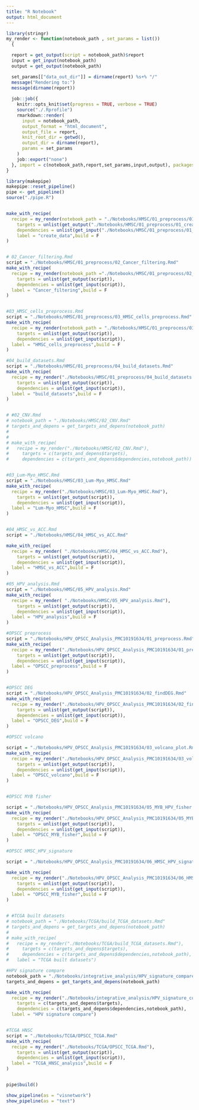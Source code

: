 ```yaml
---
title: "R Notebook"
output: html_document
---
```



```r
library(stringr)
my_render <- function(notebook_path , set_params = list()) 
  {

  report = get_output(script = notebook_path)$report
  input = get_input(notebook_path)
  output = get_output(notebook_path)

  set_params[["data_out_dir"]] = dirname(report) %s+% "/"
  message("Rendering to:")
  message(dirname(report))
  
  job::job({
    knitr::opts_knit$set(progress = TRUE, verbose = TRUE)
    source("./.Rprofile")
    rmarkdown::render(
      input = notebook_path,
      output_format = "html_document",
      output_file = report,
      knit_root_dir = getwd(),
      output_dir = dirname(report),
      params = set_params
    )
    job::export("none")
  }, import = c(notebook_path,report,set_params,input,output), packages = NULL,title = notebook_path)
}
```




```r
library(makepipe)
makepipe::reset_pipeline()
pipe <- get_pipeline()
source("./pipe.R")


make_with_recipe(
  recipe = my_render(notebook_path = "./Notebooks/HMSC/01_preprocess/01_create_data.Rmd"),
    targets = unlist(get_output("./Notebooks/HMSC/01_preprocess/01_create_data.Rmd")),
    dependencies = unlist(get_input("./Notebooks/HMSC/01_preprocess/01_create_data.Rmd")),
    label = "create_data",build = F
)


# 02_Cancer_filtering.Rmd
script = "./Notebooks/HMSC/01_preprocess/02_Cancer_filtering.Rmd"
make_with_recipe(
  recipe = my_render(notebook_path ="./Notebooks/HMSC/01_preprocess/02_Cancer_filtering.Rmd"),
    targets = unlist(get_output(script)),
    dependencies = unlist(get_input(script)),
  label = "Cancer_filtering",build = F
)


#03_HMSC_cells_preprocess.Rmd
script = "./Notebooks/HMSC/01_preprocess/03_HMSC_cells_preprocess.Rmd"
make_with_recipe(
  recipe = my_render(notebook_path = "./Notebooks/HMSC/01_preprocess/03_HMSC_cells_preprocess.Rmd"),
    targets = unlist(get_output(script)),
    dependencies = unlist(get_input(script)),
  label = "HMSC_cells_preprocess",build = F
)

#04_build_datasets.Rmd
script = "./Notebooks/HMSC/01_preprocess/04_build_datasets.Rmd"
make_with_recipe(
  recipe = my_render("./Notebooks/HMSC/01_preprocess/04_build_datasets.Rmd"),
    targets = unlist(get_output(script)),
    dependencies = unlist(get_input(script)),
  label = "build_datasets",build = F
)


# #02_CNV.Rmd
# notebook_path = "./Notebooks/HMSC/02_CNV.Rmd"
# targets_and_depens = get_targets_and_depens(notebook_path)
# 
# 
# make_with_recipe(
#   recipe = my_render("./Notebooks/HMSC/02_CNV.Rmd"),
#     targets = c(targets_and_depens$targets),
#     dependencies = c(targets_and_depens$dependencies,notebook_path))


#03_Lum-Myo_HMSC.Rmd
script = "./Notebooks/HMSC/03_Lum-Myo_HMSC.Rmd"
make_with_recipe(
  recipe = my_render("./Notebooks/HMSC/03_Lum-Myo_HMSC.Rmd"),
    targets = unlist(get_output(script)),
    dependencies = unlist(get_input(script)),
  label = "Lum-Myo_HMSC",build = F
)


#04_HMSC_vs_ACC.Rmd
script = "./Notebooks/HMSC/04_HMSC_vs_ACC.Rmd"

make_with_recipe(
  recipe = my_render( "./Notebooks/HMSC/04_HMSC_vs_ACC.Rmd"),
    targets = unlist(get_output(script)),
    dependencies = unlist(get_input(script)),
  label = "HMSC_vs_ACC",build = F
)

#05_HPV_analysis.Rmd
script = "./Notebooks/HMSC/05_HPV_analysis.Rmd"
make_with_recipe(
  recipe = my_render( "./Notebooks/HMSC/05_HPV_analysis.Rmd"),
    targets = unlist(get_output(script)),
    dependencies = unlist(get_input(script)),
  label = "HPV_analysis",build = F
)

#OPSCC preprocess
script = "./Notebooks/HPV_OPSCC_Analysis_PMC10191634/01_preprocess.Rmd"
make_with_recipe(
  recipe = my_render("./Notebooks/HPV_OPSCC_Analysis_PMC10191634/01_preprocess.Rmd"),
    targets = unlist(get_output(script)),
    dependencies = unlist(get_input(script)),
  label = "OPSCC_preprocess",build = F
)


#OPSCC DEG
script = "./Notebooks/HPV_OPSCC_Analysis_PMC10191634/02_findDEG.Rmd"
make_with_recipe(
  recipe = my_render("./Notebooks/HPV_OPSCC_Analysis_PMC10191634/02_findDEG.Rmd"),
    targets = unlist(get_output(script)),
    dependencies = unlist(get_input(script)),
  label = "OPSCC_DEG",build = F
)

#OPSCC volcano

script = "./Notebooks/HPV_OPSCC_Analysis_PMC10191634/03_volcano_plot.Rmd"
make_with_recipe(
  recipe = my_render("./Notebooks/HPV_OPSCC_Analysis_PMC10191634/03_volcano_plot.Rmd"),
    targets = unlist(get_output(script)),
    dependencies = unlist(get_input(script)),
  label = "OPSCC_volcano",build = F
)


#OPSCC MYB fisher

script = "./Notebooks/HPV_OPSCC_Analysis_PMC10191634/05_MYB_HPV_fisher.Rmd"
make_with_recipe(
  recipe = my_render("./Notebooks/HPV_OPSCC_Analysis_PMC10191634/05_MYB_HPV_fisher.Rmd"),
    targets = unlist(get_output(script)),
    dependencies = unlist(get_input(script)),
  label = "OPSCC_MYB_fisher",build = F
)

#OPSCC HMSC_HPV_signature

script = "./Notebooks/HPV_OPSCC_Analysis_PMC10191634/06_HMSC_HPV_signature.Rmd"

make_with_recipe(
  recipe = my_render("./Notebooks/HPV_OPSCC_Analysis_PMC10191634/06_HMSC_HPV_signature.Rmd"),
    targets = unlist(get_output(script)),
    dependencies = unlist(get_input(script)),
  label = "OPSCC_MYB_fisher",build = F
)


# #TCGA built datasets
# notebook_path = "./Notebooks/TCGA/build_TCGA_datasets.Rmd"
# targets_and_depens = get_targets_and_depens(notebook_path)
# 
# make_with_recipe(
#   recipe = my_render("./Notebooks/TCGA/build_TCGA_datasets.Rmd"),
#     targets = c(targets_and_depens$targets),
#     dependencies = c(targets_and_depens$dependencies,notebook_path),
#   label = "TCGA built datasets")

#HPV signature compare
notebook_path = "./Notebooks/integrative_analysis/HPV_signature_compare.Rmd"
targets_and_depens = get_targets_and_depens(notebook_path)

make_with_recipe(
  recipe = my_render("./Notebooks/integrative_analysis/HPV_signature_compare.Rmd"),
    targets = c(targets_and_depens$targets),
    dependencies = c(targets_and_depens$dependencies,notebook_path),
  label = "HPV signature compare")


#TCGA HNSC
script = "./Notebooks/TCGA/OPSCC_TCGA.Rmd"
make_with_recipe(
  recipe = my_render("./Notebooks/TCGA/OPSCC_TCGA.Rmd"),
    targets = unlist(get_output(script)),
    dependencies = unlist(get_input(script)),
  label = "TCGA_HNSC_analysis",build = F
)



```


```r
pipe$build()
```


```r
show_pipeline(as = "visnetwork")
show_pipeline(as = "text")

```

